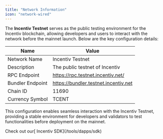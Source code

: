 ```yaml
---
title: "Network Information"
icon: "network-wired"
---
```


The **Incentiv Testnet** serves as the public testing environment for the Incentiv blockchain, allowing developers and users to interact with the network before the mainnet launch. Below are the key configuration details:

| Name             | Value                                |
| ---------------- | ------------------------------------ |
| Network Name     | Incentiv Testnet                     |
| Description      | The public testnet of Incentiv       |
| RPC Endpoint     | https://rpc.testnet.incentiv.net/    |
| Bundler Endpoint | https://bundler.testnet.incentiv.net |
| Chain ID         | 11690                                |
| Currency Symbol  | TCENT                                |

This configuration enables seamless interaction with the Incentiv Testnet, providing a stable environment for developers and validators to test functionalities before deployment on the mainnet.

<Tip>
  Check out our[ Incentiv SDK](/tools/dapps/sdk)
</Tip>
